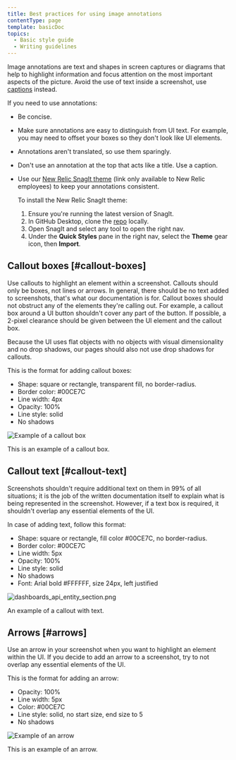 ```yaml
---
title: Best practices for using image annotations
contentType: page
template: basicDoc
topics:
  - Basic style guide
  - Writing guidelines
---
```





Image annotations are text and shapes in screen captures or diagrams that help to highlight information and focus attention on the most important aspects of the picture. Avoid the use of text inside a screenshot, use [captions](/docs/style-guide/images/screenshots-images/#captions) instead.

If you need to use annotations:

* Be concise.
* Make sure annotations are easy to distinguish from UI text. For example, you may need to offset your boxes so they don't look like UI elements.
* Annotations aren't translated, so use them sparingly.
* Don't use an annotation at the top that acts like a title. Use a caption.
* Use our [New Relic SnagIt theme](https://github.com/newrelic/newrelic-doc-tools) (link only available to New Relic employees) to keep your annotations consistent. 

  To install the New Relic SnagIt theme:
    1. Ensure you're running the latest version of SnagIt.
    2. In GitHub Desktop, clone the [repo](https://github.com/newrelic/newrelic-doc-tools) locally.
    3. Open SnagIt and select any tool to open the right nav.
    4. Under the **Quick Styles** pane in the right nav, select the **Theme** gear icon, then **Import**.

## Callout boxes [#callout-boxes]

Use callouts to highlight an element within a screenshot. Callouts should only be boxes, not lines or arrows. In general, there should be no text added to screenshots, that's what our documentation is for. Callout boxes should not obstruct any of the elements they're calling out. For example, a callout box around a UI button shouldn't cover any part of the button. If possible, a 2-pixel clearance should be given between the UI element and the callout box.

Because the UI uses flat objects with no objects with visual dimensionality and no drop shadows, our pages should also not use drop shadows for callouts.

This is the format for adding callout boxes:
  * Shape: square or rectangle, transparent fill, no border-radius.
  * Border color: #00CE7C
  * Line width: 4px
  * Opacity: 100%
  * Line style: solid
  * No shadows

<img
  title="Example of a callout box"
  alt="Example of a callout box"
  src={styleguideExampleCalloutBox}
/>

<figcaption>
  This is an example of a callout box.
</figcaption>

## Callout text [#callout-text]

Screenshots shouldn't require additional text on them in 99% of all situations; it is the job of the written documentation itself to explain what is being represented in the screenshot. However, if a text box is required, it shouldn't overlap any essential elements of the UI.

In case of adding text, follow this format:

  * Shape: square or rectangle, fill color #00CE7C, no border-radius.
  * Border color: #00CE7C
  * Line width: 5px
  * Opacity: 100%
  * Line style: solid
  * No shadows
  * Font: Arial bold #FFFFFF, size 24px, left justified

<img
  title="dashboards_api_entity_section.png"
  alt="dashboards_api_entity_section.png"
  src={apisanddataNerdGraphDashboardEntity}
/>

<figcaption>
  An example of a callout with text.
</figcaption>

## Arrows [#arrows]

Use an arrow in your screenshot when you want to highlight an element within the UI. If you decide to add an arrow to a screenshot, try to not overlap any essential elements of the UI.

This is the format for adding an arrow:
  * Opacity: 100%
  * Line width: 5px
  * Color: #00CE7C
  * Line style: solid, no start size, end size to 5
  * No shadows

<img
  title="Example of an arrow"
  alt="Example of an arrow"
  src={styleguideExampleArrow}
/>

<figcaption>
  This is an example of an arrow.
</figcaption>
